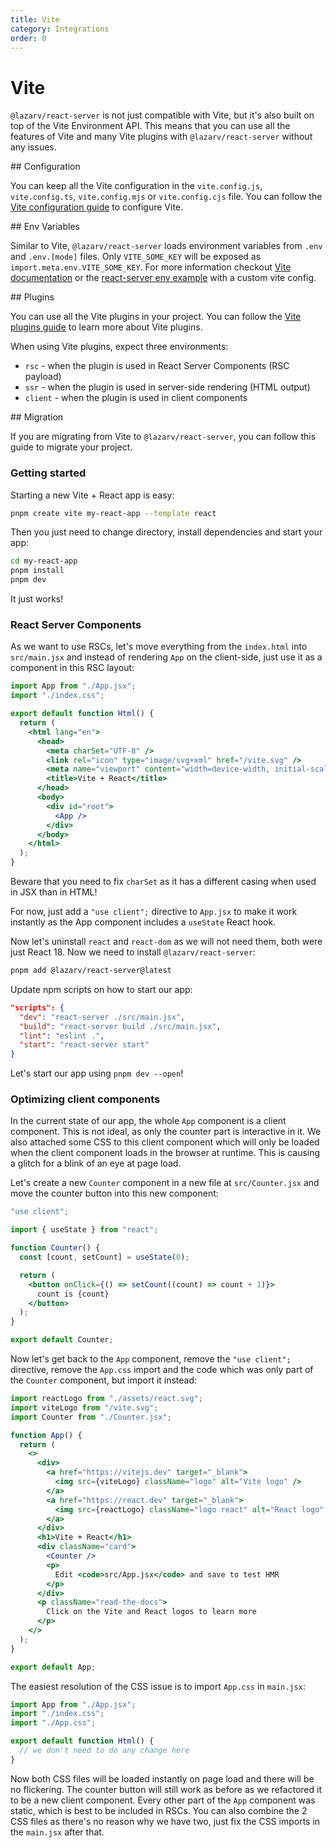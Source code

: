 ```yaml
---
title: Vite
category: Integrations
order: 0
---
```



# Vite

`@lazarv/react-server` is not just compatible with Vite, but it's also built on top of the Vite Environment API. This means that you can use all the features of Vite and many Vite plugins with `@lazarv/react-server` without any issues.

<Link name="configuration">
## Configuration
</Link>

You can keep all the Vite configuration in the `vite.config.js`, `vite.config.ts`, `vite.config.mjs` or `vite.config.cjs` file. You can follow the [Vite configuration guide](https://vitejs.dev/config/) to configure Vite.

<Link name="env-variables">
## Env Variables
</Link>

Similar to Vite, `@lazarv/react-server` loads environment variables from `.env` and `.env.[mode]` files. Only `VITE_SOME_KEY` will be exposed as `import.meta.env.VITE_SOME_KEY`.
For more information checkout [Vite documentation](https://vite.dev/guide/env-and-mode) or the [react-server env example](https://github.com/lazarv/react-server/tree/main/examples/env) with a custom vite config.

<Link name="plugins">
## Plugins
</Link>

You can use all the Vite plugins in your project. You can follow the [Vite plugins guide](https://vitejs.dev/plugins/) to learn more about Vite plugins.

When using Vite plugins, expect three environments:

- `rsc` - when the plugin is used in React Server Components (RSC payload)
- `ssr` - when the plugin is used in server-side rendering (HTML output)
- `client` - when the plugin is used in client components

<Link name="migration">
## Migration
</Link>

If you are migrating from Vite to `@lazarv/react-server`, you can follow this guide to migrate your project.

### Getting started

Starting a new Vite + React app is easy:

```sh
pnpm create vite my-react-app --template react
```

Then you just need to change directory, install dependencies and start your app:

```sh
cd my-react-app
pnpm install
pnpm dev
```

It just works!

### React Server Components

As we want to use RSCs, let's move everything from the `index.html` into `src/main.jsx` and instead of rendering `App` on the client-side, just use it as a component in this RSC layout:

```jsx
import App from "./App.jsx";
import "./index.css";

export default function Html() {
  return (
    <html lang="en">
      <head>
        <meta charSet="UTF-8" />
        <link rel="icon" type="image/svg+xml" href="/vite.svg" />
        <meta name="viewport" content="width=device-width, initial-scale=1.0" />
        <title>Vite + React</title>
      </head>
      <body>
        <div id="root">
          <App />
        </div>
      </body>
    </html>
  );
}
```

Beware that you need to fix `charSet` as it has a different casing when used in JSX than in HTML!

For now, just add a `"use client";` directive to `App.jsx` to make it work instantly as the App component includes a `useState` React hook.

Now let's uninstall `react` and `react-dom` as we will not need them, both were just React 18. Now we need to install `@lazarv/react-server`:

```sh
pnpm add @lazarv/react-server@latest 
```

Update npm scripts on how to start our app:

```json
"scripts": {
  "dev": "react-server ./src/main.jsx",
  "build": "react-server build ./src/main.jsx",
  "lint": "eslint .",
  "start": "react-server start"
}
```

Let's start our app using `pnpm dev --open`!

### Optimizing client components

In the current state of our app, the whole `App` component is a client component. This is not ideal, as only the counter part is interactive in it. We also attached some CSS to this client component which will only be loaded when the client component loads in the browser at runtime. This is causing a glitch for a blink of an eye at page load.

Let's create a new `Counter` component in a new file at `src/Counter.jsx` and move the counter button into this new component:

```jsx
"use client";

import { useState } from "react";

function Counter() {
  const [count, setCount] = useState(0);

  return (
    <button onClick={() => setCount((count) => count + 1)}>
      count is {count}
    </button>
  );
}

export default Counter;
```

Now let's get back to the `App` component, remove the `"use client";` directive, remove the `App.css` import and the code which was only part of the `Counter` component, but import it instead:

```jsx
import reactLogo from "./assets/react.svg";
import viteLogo from "/vite.svg";
import Counter from "./Counter.jsx";

function App() {
  return (
    <>
      <div>
        <a href="https://vitejs.dev" target="_blank">
          <img src={viteLogo} className="logo" alt="Vite logo" />
        </a>
        <a href="https://react.dev" target="_blank">
          <img src={reactLogo} className="logo react" alt="React logo" />
        </a>
      </div>
      <h1>Vite + React</h1>
      <div className="card">
        <Counter />
        <p>
          Edit <code>src/App.jsx</code> and save to test HMR
        </p>
      </div>
      <p className="read-the-docs">
        Click on the Vite and React logos to learn more
      </p>
    </>
  );
}

export default App;
```

The easiest resolution of the CSS issue is to import `App.css` in  `main.jsx`:

```jsx
import App from "./App.jsx";
import "./index.css";
import "./App.css";

export default function Html() {
  // we don't need to do any change here
}
```

Now both CSS files will be loaded instantly on page load and there will be no flickering. The counter button will still work as before as we refactored it to be a new client component. Every other part of the `App` component was static, which is best to be included in RSCs. You can also combine the 2 CSS files as there's no reason why we have two, just fix the CSS imports in the `main.jsx` after that.
